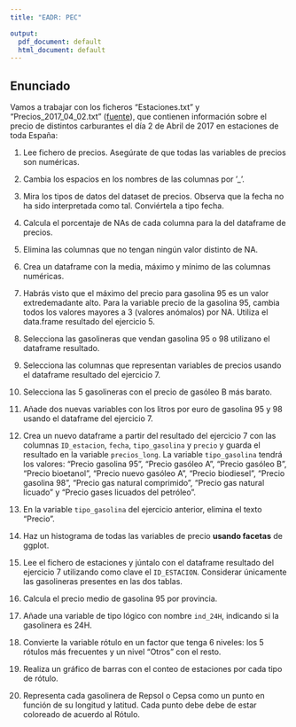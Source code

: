 ```yaml
---
title: "EADR: PEC"

output:
  pdf_document: default
  html_document: default
---
```


## Enunciado

Vamos a trabajar con los ficheros "Estaciones.txt" y "Precios_2017_04_02.txt" ([fuente](https://geoportalgasolineras.es/#/Descargas)), que contienen información sobre el precio de distintos carburantes el día 2 de Abril de 2017 en estaciones de toda España:

  1. Lee fichero de precios. Asegúrate de que todas las variables de precios son numéricas.
  
  2. Cambia los espacios en los nombres de las columnas por '_'.
  
  3. Mira los tipos de datos del dataset de precios. Observa que la fecha no ha sido interpretada como tal. Conviértela a tipo fecha.
  
  4. Calcula el porcentaje de NAs de cada columna para la del dataframe de precios.
  
  5. Elimina las columnas que no tengan ningún valor distinto de NA.
  
  6. Crea un dataframe con la media, máximo y mínimo de las columnas numéricas.
  
  7. Habrás visto que el máximo del precio para gasolina 95 es un valor extredemadante alto. Para la variable precio de la gasolina 95, cambia todos los valores mayores a 3 (valores anómalos) por NA. Utiliza el data.frame resultado del ejercicio 5.
  
  8. Selecciona las gasolineras que vendan gasolina 95 o 98 utilizano el dataframe resultado.
  
  9. Selecciona las columnas que representan variables de precios usando el dataframe resultado del ejercicio 7.
  
  10. Selecciona las 5 gasolineras con el precio de gasóleo B más barato.
  
  11. Añade dos nuevas variables con los litros por euro de gasolina 95 y 98 usando el dataframe del ejercicio 7.
  
  12. Crea un nuevo dataframe a partir del resultado del ejercicio 7 con las columnas `ID_estacion`, `fecha`, `tipo_gasolina` y `precio` y guarda el resultado en la variable `precios_long`. La variable `tipo_gasolina` tendrá los valores: "Precio gasolina 95", "Precio gasóleo A", "Precio gasóleo B", "Precio bioetanol", "Precio nuevo gasóleo A", "Precio biodiesel", "Precio gasolina 98", "Precio gas natural comprimido", "Precio gas natural licuado" y "Precio gases licuados del petróleo".
  
  13. En la variable `tipo_gasolina` del ejercicio anterior, elimina el texto "Precio ".
  
  14. Haz un histograma de todas las variables de precio **usando facetas** de ggplot.
  
  15. Lee el fichero de estaciones y júntalo con el dataframe resultado del ejercicio 7 utilizando como clave el `ID_ESTACION`. Considerar únicamente las gasolineras presentes en las dos tablas.
  
  16. Calcula el precio medio de gasolina 95 por provincia.
  
  17. Añade una variable de tipo lógico con nombre `ind_24H`, indicando si la gasolinera es 24H.
  
  18. Convierte la variable rótulo en un factor que tenga 6 niveles: los 5 rótulos más frecuentes y un nivel "Otros" con el resto.
  
  19. Realiza un gráfico de barras con el conteo de estaciones por cada tipo de rótulo.
  
  20. Representa cada gasolinera de Repsol o Cepsa como un punto en función de su longitud y latitud. Cada punto debe debe de estar coloreado de acuerdo al Rótulo.


